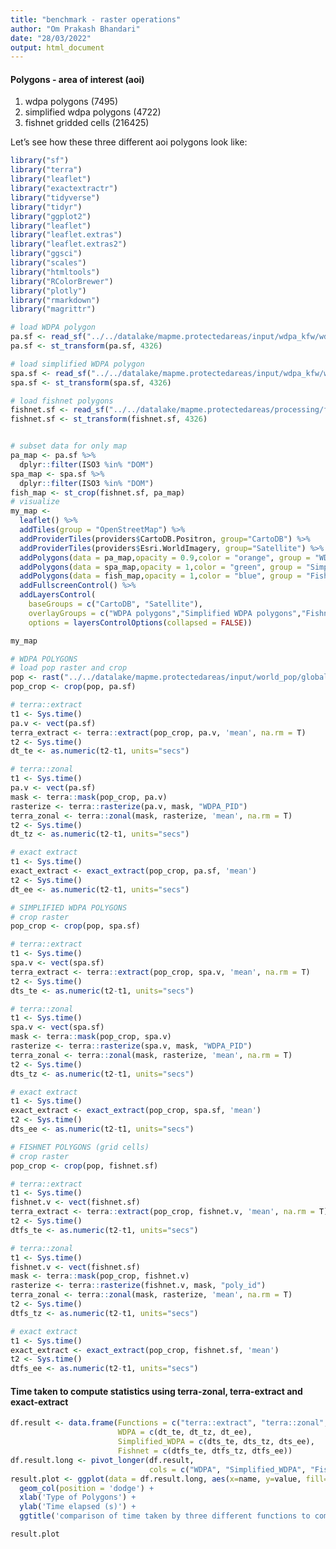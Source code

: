 ```yaml
---
title: "benchmark - raster operations"
author: "Om Prakash Bhandari"
date: "28/03/2022"
output: html_document
---
```


#### Polygons - area of interest (aoi)

1. wdpa polygons (7495)
2. simplified wdpa polygons (4722)
3. fishnet gridded cells (216425)

Let's see how these three different aoi polygons look like:

```r

library("sf")
library("terra")
library("leaflet")
library("exactextractr")
library("tidyverse")
library("tidyr")
library("ggplot2")
library("leaflet")
library("leaflet.extras")
library("leaflet.extras2")
library("ggsci")
library("scales")
library("htmltools")
library("RColorBrewer")
library("plotly")
library("rmarkdown")
library("magrittr")

# load WDPA polygon
pa.sf <- read_sf("../../datalake/mapme.protectedareas/input/wdpa_kfw/wdpa_kfw_spatial_latinamerica_2021-04-22_allPAs_valid.gpkg")
pa.sf <- st_transform(pa.sf, 4326)

# load simplified WDPA polygon
spa.sf <- read_sf("../../datalake/mapme.protectedareas/input/wdpa_kfw/wdpa_kfw_spatial_latinamerica_2021-04-22_allPAs_valid_simplified.gpkg")
spa.sf <- st_transform(spa.sf, 4326)

# load fishnet polygons
fishnet.sf <- read_sf("../../datalake/mapme.protectedareas/processing/fishnet/honeycomb_5_sqkm_kfw.gpkg")
fishnet.sf <- st_transform(fishnet.sf, 4326)


# subset data for only map
pa_map <- pa.sf %>%
  dplyr::filter(ISO3 %in% "DOM")
spa_map <- spa.sf %>%
  dplyr::filter(ISO3 %in% "DOM")
fish_map <- st_crop(fishnet.sf, pa_map)
# visualize
my_map <-
  leaflet() %>%
  addTiles(group = "OpenStreetMap") %>%
  addProviderTiles(providers$CartoDB.Positron, group="CartoDB") %>%
  addProviderTiles(providers$Esri.WorldImagery, group="Satellite") %>%
  addPolygons(data = pa_map,opacity = 0.9,color = "orange", group = "WDPA polygons",label = ~htmlEscape(WDPAID),weight = 1)%>%
  addPolygons(data = spa_map,opacity = 1,color = "green", group = "Simplified WDPA polygons",label = ~htmlEscape(WDPAID),weight = 1)%>%
  addPolygons(data = fish_map,opacity = 1,color = "blue", group = "Fishnets",label = ~htmlEscape(poly_id),weight = 1)%>%
  addFullscreenControl() %>%
  addLayersControl(
    baseGroups = c("CartoDB", "Satellite"),
    overlayGroups = c("WDPA polygons","Simplified WDPA polygons","Fishnets"),
    options = layersControlOptions(collapsed = FALSE))

```

```r

my_map
```


```r

# WDPA POLYGONS
# load pop raster and crop
pop <- rast("../../datalake/mapme.protectedareas/input/world_pop/global_mosaic2020.tif")
pop_crop <- crop(pop, pa.sf)

# terra::extract
t1 <- Sys.time()
pa.v <- vect(pa.sf)
terra_extract <- terra::extract(pop_crop, pa.v, 'mean', na.rm = T)
t2 <- Sys.time()
dt_te <- as.numeric(t2-t1, units="secs")

# terra::zonal
t1 <- Sys.time()
pa.v <- vect(pa.sf)
mask <- terra::mask(pop_crop, pa.v)
rasterize <- terra::rasterize(pa.v, mask, "WDPA_PID")
terra_zonal <- terra::zonal(mask, rasterize, 'mean', na.rm = T)
t2 <- Sys.time()
dt_tz <- as.numeric(t2-t1, units="secs")

# exact extract
t1 <- Sys.time()
exact_extract <- exact_extract(pop_crop, pa.sf, 'mean')
t2 <- Sys.time()
dt_ee <- as.numeric(t2-t1, units="secs")
```


```r

# SIMPLIFIED WDPA POLYGONS
# crop raster
pop_crop <- crop(pop, spa.sf)

# terra::extract
t1 <- Sys.time()
spa.v <- vect(spa.sf)
terra_extract <- terra::extract(pop_crop, spa.v, 'mean', na.rm = T)
t2 <- Sys.time()
dts_te <- as.numeric(t2-t1, units="secs")

# terra::zonal
t1 <- Sys.time()
spa.v <- vect(spa.sf)
mask <- terra::mask(pop_crop, spa.v)
rasterize <- terra::rasterize(spa.v, mask, "WDPA_PID")
terra_zonal <- terra::zonal(mask, rasterize, 'mean', na.rm = T)
t2 <- Sys.time()
dts_tz <- as.numeric(t2-t1, units="secs")

# exact extract
t1 <- Sys.time()
exact_extract <- exact_extract(pop_crop, spa.sf, 'mean')
t2 <- Sys.time()
dts_ee <- as.numeric(t2-t1, units="secs")
```


```r

# FISHNET POLYGONS (grid cells)
# crop raster
pop_crop <- crop(pop, fishnet.sf)

# terra::extract
t1 <- Sys.time()
fishnet.v <- vect(fishnet.sf)
terra_extract <- terra::extract(pop_crop, fishnet.v, 'mean', na.rm = T)
t2 <- Sys.time()
dtfs_te <- as.numeric(t2-t1, units="secs")

# terra::zonal
t1 <- Sys.time()
fishnet.v <- vect(fishnet.sf)
mask <- terra::mask(pop_crop, fishnet.v)
rasterize <- terra::rasterize(fishnet.v, mask, "poly_id")
terra_zonal <- terra::zonal(mask, rasterize, 'mean', na.rm = T)
t2 <- Sys.time()
dtfs_tz <- as.numeric(t2-t1, units="secs")

# exact extract
t1 <- Sys.time()
exact_extract <- exact_extract(pop_crop, fishnet.sf, 'mean')
t2 <- Sys.time()
dtfs_ee <- as.numeric(t2-t1, units="secs")
```

#### Time taken to compute statistics using terra-zonal, terra-extract and exact-extract

```r

df.result <- data.frame(Functions = c("terra::extract", "terra::zonal", "exact_extract"),
                        WDPA = c(dt_te, dt_tz, dt_ee),
                        Simplified_WDPA = c(dts_te, dts_tz, dts_ee),
                        Fishnet = c(dtfs_te, dtfs_tz, dtfs_ee))
df.result.long <- pivot_longer(df.result,
                               cols = c("WDPA", "Simplified_WDPA", "Fishnet"))
result.plot <- ggplot(data = df.result.long, aes(x=name, y=value, fill=Functions)) + 
  geom_col(position = 'dodge') +
  xlab('Type of Polygons') +
  ylab('Time elapsed (s)') +
  ggtitle('comparison of time taken by three different functions to compute raster statistics')
```

```r

result.plot
```
